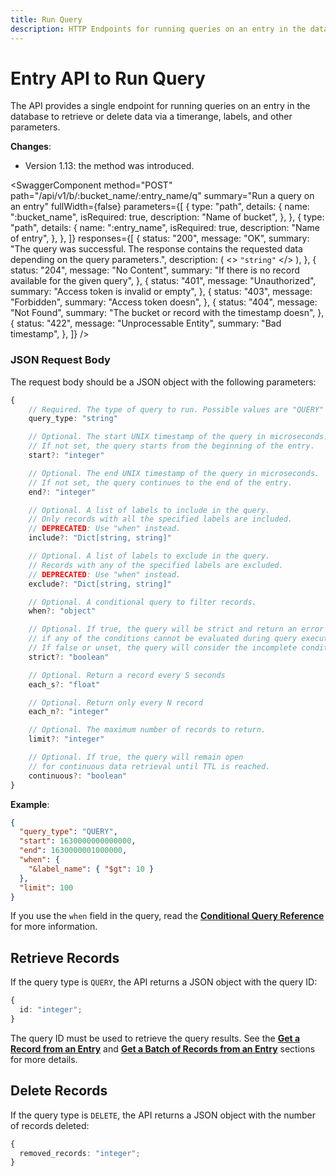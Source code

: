 ```yaml
---
title: Run Query
description: HTTP Endpoints for running queries on an entry in the database.
---
```


<head>
  <link
    rel="canonical"
    href="https://www.reduct.store/docs/http-api/entry-api/run_query"
  />
</head>

# Entry API to Run Query

The API provides a single endpoint for running queries on an entry in the database to retrieve or delete data via a timerange, labels, and other parameters.

**Changes**:

- Version 1.13: the method was introduced.


<SwaggerComponent
  method="POST"
  path="/api/v1/b/:bucket_name/:entry_name/q"
  summary="Run a query on an entry"
  fullWidth={false}
  parameters={[
    {
      type: "path",
      details: {
        name: ":bucket_name",
        isRequired: true,
        description: "Name of bucket",
      },
    },
    {
      type: "path",
      details: {
        name: ":entry_name",
        isRequired: true,
        description: "Name of entry",
      },
    },
  ]}
  responses={[
    {
      status: "200",
      message: "OK",
      summary:
        "The query was successful. The response contains the requested data depending on the query parameters.",
      description: (
        <>
          <code>"string"</code>
        </>
      ),
    },
    {
      status: "204",
      message: "No Content",
      summary: "If there is no record available for the given query",
    },
    {
      status: "401",
      message: "Unauthorized",
      summary: "Access token is invalid or empty",
    },
    {
      status: "403",
      message: "Forbidden",
      summary: "Access token doesn",
    },
    {
      status: "404",
      message: "Not Found",
      summary: "The bucket or record with the timestamp doesn",
    },
    {
      status: "422",
      message: "Unprocessable Entity",
      summary: "Bad timestamp",
    },
  ]}
/>

### JSON Request Body

The request body should be a JSON object with the following parameters:

```typescript
{
    // Required. The type of query to run. Possible values are "QUERY" and "DELETE".
    query_type: "string"

    // Optional. The start UNIX timestamp of the query in microseconds.
    // If not set, the query starts from the beginning of the entry.
    start?: "integer"

    // Optional. The end UNIX timestamp of the query in microseconds.
    // If not set, the query continues to the end of the entry.
    end?: "integer"

    // Optional. A list of labels to include in the query.
    // Only records with all the specified labels are included.
    // DEPRECATED: Use "when" instead.
    include?: "Dict[string, string]"

    // Optional. A list of labels to exclude in the query.
    // Records with any of the specified labels are excluded.
    // DEPRECATED: Use "when" instead.
    exclude?: "Dict[string, string]"

    // Optional. A conditional query to filter records.
    when?: "object"

    // Optional. If true, the query will be strict and return an error
    // if any of the conditions cannot be evaluated during query execution.
    // If false or unset, the query will consider the incomplete condition to be false.
    strict?: "boolean"

    // Optional. Return a record every S seconds
    each_s?: "float"

    // Optional. Return only every N record
    each_n?: "integer"

    // Optional. The maximum number of records to return.
    limit?: "integer"

    // Optional. If true, the query will remain open
    // for continuous data retrieval until TTL is reached.
    continuous?: "boolean"
}
```

**Example**:

```json
{
  "query_type": "QUERY",
  "start": 1630000000000000,
  "end": 1630000001000000,
  "when": {
    "&label_name": { "$gt": 10 }
  },
  "limit": 100
}
```

If you use the `when` field in the query, read the [**Conditional Query Reference**](/docs/conditional-query/index.mdx) for more information.

## Retrieve Records

If the query type is `QUERY`, the API returns a JSON object with the query ID:

```typescript
{
  id: "integer";
}
```

The query ID must be used to retrieve the query results. See the [**Get a Record from an Entry**](/docs/http-api/entry-api/read_data.mdx#get-a-record-from-an-entry) and
[**Get a Batch of Records from an Entry**](/docs/http-api/entry-api/read_data.mdx#get-a-batch-of-records-from-an-entry) sections for more details.

## Delete Records

If the query type is `DELETE`, the API returns a JSON object with the number of records deleted:

```typescript
{
  removed_records: "integer";
}
```
